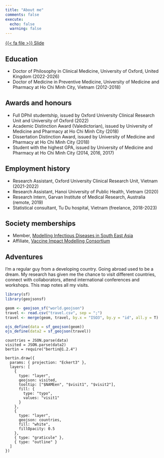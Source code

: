```yaml
---
title: "About me"
comments: false
execute:
  echo: false
  warning: false
---
```


::: {.center-text}
[{{< fa file >}} Slide](slide.qmd){.btn role="button"}
:::

## Education

- Doctor of Philosophy in Clinical Medicine, University of Oxford, United Kingdom (2022-2026)
- Doctor of Medicine in Preventive Medicine, University of Medicine and Pharmacy at Ho Chi Minh City, Vietnam (2012-2018)

## Awards and honours

- Full DPhil studentship, issued by Oxford University Clinical Research Unit and University of Oxford (2022)
- Academic Distinction Award (Valedictorian), issued by University of Medicine and Pharmacy at Ho Chi Minh City (2018)
- Dissertation Distinction Award, issued by University of Medicine and Pharmacy at Ho Chi Minh City (2018)
- Student with the highest GPA, issued by University of Medicine and Pharmacy at Ho Chi Minh City (2014, 2016, 2017)

## Employment history

- Research Assistant, Oxford University Clinical Research Unit, Vietnam (2021-2022)
- Research Assistant, Hanoi University of Public Health, Vietnam (2020)
- Research Intern, Garvan Institute of Medical Research, Australia (remote, 2019)
- Statistical consultant, Tu Du hospital, Vietnam (freelance, 2018-2023)

## Society memberships

- Member, [Modelling Infectious Diseases in South East Asia](https://midsea.network/)
- Affiliate, [Vaccine Impact Modelling Consortium](https://www.vaccineimpact.org/)

## Adventures

I'm a regular guy from a developing country. Going abroad used to be a dream. My research has given me the chance to visit different countries, connect with collaborators, attend international conferences and workshops. This map notes all my visits.

```r
library(sf)
library(geojsonsf)

geom <- geojson_sf("world.geojson")
travel <- read.csv("travel.csv", sep = ";")
travel <- merge(geom, travel, by.x = "ISO3", by.y = "id", all.y = T)

ojs_define(data = sf_geojson(geom))
ojs_define(data2 = sf_geojson(travel))
```

```ojs
countries = JSON.parse(data)
visited = JSON.parse(data2)
bertin = require("bertin@1.2.4")

bertin.draw({
  params: { projection: "Eckert3" },
  layers: [
    {
      type: "layer",
      geojson: visited,
      tooltip: ["$NAMEen", "$visit1", "$visit2"],
      fill: {
        type: "typo",
        values: "visit1"
      }
    },
    {
      type: "layer",
      geojson: countries,
      fill: "white",
      fillOpacity: 0.5
    },
    { type: "graticule" },
    { type: "outline" }
  ]
})
```

